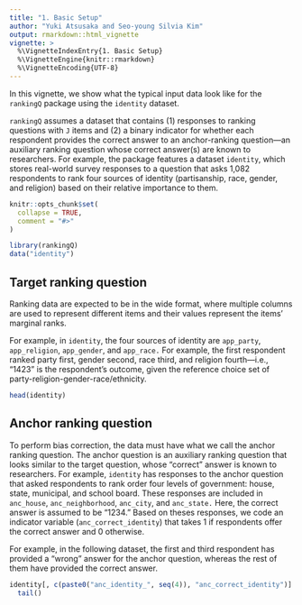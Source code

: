 ```yaml
---
title: "1. Basic Setup"
author: "Yuki Atsusaka and Seo-young Silvia Kim"
output: rmarkdown::html_vignette
vignette: >
  %\VignetteIndexEntry{1. Basic Setup}
  %\VignetteEngine{knitr::rmarkdown}
  %\VignetteEncoding{UTF-8}
---
```


In this vignette, we show what the typical input data look like for the `rankingQ` package using the `identity` dataset.

`rankingQ` assumes a dataset that contains (1) responses to ranking questions with `J` items and (2) a binary indicator for whether each respondent provides the correct answer to an anchor-ranking question---an auxiliary ranking question whose correct answer(s) are known to researchers. For example, the package features a dataset `identity`, which stores real-world survey responses to a question that asks 1,082 respondents to rank four sources of identity (partisanship, race, gender, and religion) based on their relative importance to them.

```r
knitr::opts_chunk$set(
  collapse = TRUE,
  comment = "#>"
)
```

```r
library(rankingQ)
data("identity")
```

## Target ranking question

Ranking data are expected to be in the wide format, where multiple columns are used to represent different items and their values represent the items' marginal ranks. 

For example, in `identity`, the four sources of identity are `app_party`, `app_religion`, `app_gender`, and `app_race.` For example, the first respondent ranked party first, gender second, race third, and religion fourth---i.e., "1423" is the respondent's outcome, given the reference choice set of party-religion-gender-race/ethnicity.

```r
head(identity)
```

## Anchor ranking question

To perform bias correction, the data must have what we call the anchor ranking question. The anchor question is an auxiliary ranking question that looks similar to the target question, whose "correct" answer is known to researchers. For example, `identity` has responses to the anchor question that asked respondents to rank order four levels of government: house, state, municipal, and school board. These responses are included in `anc_house`, `anc_neighborhood`, `anc_city`, and `anc_state.` Here, the correct answer is assumed to be "1234." Based on theses responses, we code an indicator variable (`anc_correct_identity`) that takes 1 if respondents offer the correct answer and 0 otherwise.

For example, in the following dataset, the first and third respondent has provided a "wrong" answer for the anchor question, whereas the rest of them have provided the correct answer. 

```r
identity[, c(paste0("anc_identity_", seq(4)), "anc_correct_identity")] |>
  tail()
```

